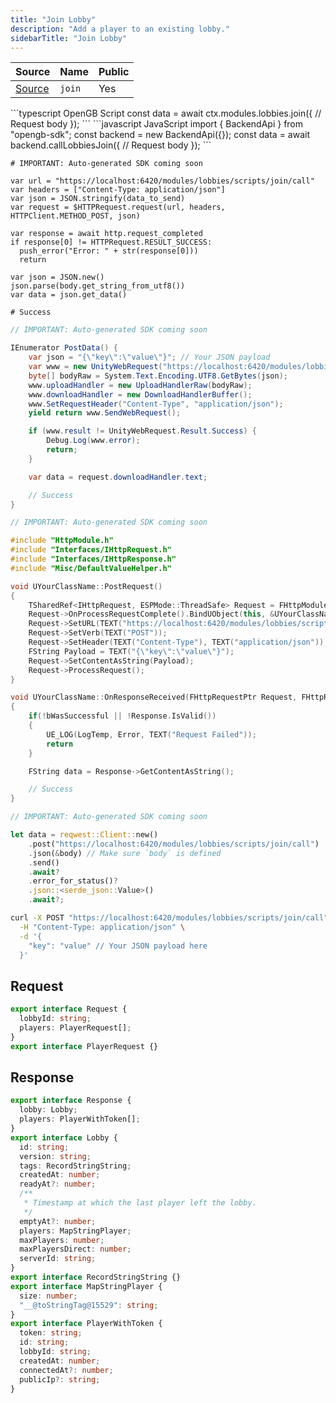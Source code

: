 ```yaml
---
title: "Join Lobby"
description: "Add a player to an existing lobby."
sidebarTitle: "Join Lobby"
---
```


| Source                                                                                                      | Name       | Public     |
| ----------------------------------------------------------------------------------------------------------- | ---------- | ---------- |
| [Source](https://github.com/rivet-gg/opengb-modules/tree/main/modules/lobbies/scripts/join.ts) | `join` | Yes |

<RequestExample>
```typescript OpenGB Script
const data = await ctx.modules.lobbies.join({
  // Request body
});
```
```javascript JavaScript
import { BackendApi } from "opengb-sdk";
const backend = new BackendApi({});
const data = await backend.callLobbiesJoin({
  // Request body
});
```

```gdscript Godot
# IMPORTANT: Auto-generated SDK coming soon

var url = "https://localhost:6420/modules/lobbies/scripts/join/call"
var headers = ["Content-Type: application/json"]
var json = JSON.stringify(data_to_send)
var request = $HTTPRequest.request(url, headers, HTTPClient.METHOD_POST, json)

var response = await http.request_completed
if response[0] != HTTPRequest.RESULT_SUCCESS:
  push_error("Error: " + str(response[0]))
  return

var json = JSON.new()
json.parse(body.get_string_from_utf8())
var data = json.get_data()

# Success
```

```csharp Unity
// IMPORTANT: Auto-generated SDK coming soon

IEnumerator PostData() {
    var json = "{\"key\":\"value\"}"; // Your JSON payload
    var www = new UnityWebRequest("https://localhost:6420/modules/lobbies/scripts/join/call", "POST");
    byte[] bodyRaw = System.Text.Encoding.UTF8.GetBytes(json);
    www.uploadHandler = new UploadHandlerRaw(bodyRaw);
    www.downloadHandler = new DownloadHandlerBuffer();
    www.SetRequestHeader("Content-Type", "application/json");
    yield return www.SendWebRequest();

    if (www.result != UnityWebRequest.Result.Success) {
        Debug.Log(www.error);
        return;
    }

    var data = request.downloadHandler.text;

    // Success
}

```

```cpp Unreal Engine
// IMPORTANT: Auto-generated SDK coming soon

#include "HttpModule.h"
#include "Interfaces/IHttpRequest.h"
#include "Interfaces/IHttpResponse.h"
#include "Misc/DefaultValueHelper.h"

void UYourClassName::PostRequest()
{
    TSharedRef<IHttpRequest, ESPMode::ThreadSafe> Request = FHttpModule::Get().CreateRequest();
    Request->OnProcessRequestComplete().BindUObject(this, &UYourClassName::OnResponseReceived);
    Request->SetURL(TEXT("https://localhost:6420/modules/lobbies/scripts/join/call"));
    Request->SetVerb(TEXT("POST"));
    Request->SetHeader(TEXT("Content-Type"), TEXT("application/json"));
    FString Payload = TEXT("{\"key\":\"value\"}");
    Request->SetContentAsString(Payload);
    Request->ProcessRequest();
}

void UYourClassName::OnResponseReceived(FHttpRequestPtr Request, FHttpResponsePtr Response, bool bWasSuccessful)
{
    if(!bWasSuccessful || !Response.IsValid())
    {
        UE_LOG(LogTemp, Error, TEXT("Request Failed"));
        return
    }

    FString data = Response->GetContentAsString();

    // Success
}
```

```rust Rust
// IMPORTANT: Auto-generated SDK coming soon

let data = reqwest::Client::new()
    .post("https://localhost:6420/modules/lobbies/scripts/join/call")
    .json(&body) // Make sure `body` is defined
    .send()
    .await?
    .error_for_status()?
    .json::<serde_json::Value>()
    .await?;
```

```bash curl
curl -X POST "https://localhost:6420/modules/lobbies/scripts/join/call" \
  -H "Content-Type: application/json" \
  -d '{
    "key": "value" // Your JSON payload here
  }'
```

</RequestExample>

## Request

```typescript
export interface Request {
  lobbyId: string;
  players: PlayerRequest[];
}
export interface PlayerRequest {}
```

## Response

```typescript
export interface Response {
  lobby: Lobby;
  players: PlayerWithToken[];
}
export interface Lobby {
  id: string;
  version: string;
  tags: RecordStringString;
  createdAt: number;
  readyAt?: number;
  /**
   * Timestamp at which the last player left the lobby.
   */
  emptyAt?: number;
  players: MapStringPlayer;
  maxPlayers: number;
  maxPlayersDirect: number;
  serverId: string;
}
export interface RecordStringString {}
export interface MapStringPlayer {
  size: number;
  "__@toStringTag@15529": string;
}
export interface PlayerWithToken {
  token: string;
  id: string;
  lobbyId: string;
  createdAt: number;
  connectedAt?: number;
  publicIp?: string;
}
```
